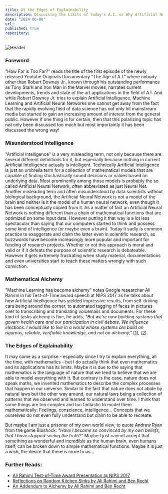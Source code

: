 ```yaml
---
title: At the Edges of Explainability
description: Discussing the Limits of today's A.I. or Why Artificial Neural Networks are not a Model of the Brain
date: "2024-06-08"
url:
published: true
repository:
---
```


![Header](https://github.com/michabirklbauer/michabirklbauer.me/raw/master/cdn/blog/ai/bg.jpg)

### Foreword

<div style={{ textAlign: 'justify' }}>

"How Far is Too Far?" reads the title of the first episode of the newly released Youtube Originals
Documentary "The Age of A.I." where nobody other than Robert Downey Jr., known through his
outstanding performance as Tony Stark and Iron Man in the Marvel movies, narrates current
developments, trends and state of the art applications in the field of A.I. And while Robert
Downey Jr. tries to explain Artificial Intelligence, Machine Learning and Artificial Neural
Networks one cannot get away from the fact that the rapidly evolving field of data science has
not only hit mainstream media but started to gain an increasing amount of interest from the
general public. However if one thing is for certain, then that this polarizing topic has not only
been discussed too much but most importantly it has been discussed the wrong way!

</div>

### Misunderstood Intelligence

<div style={{ textAlign: 'justify' }}>

"Artificial Intelligence" is a very misleading term, not only because there are several different
definitions for it, but especially because nothing in current Artificial Intelligence actually is
intelligent. Technically Artificial Intelligence is just an umbrella term for a collection of
mathematical models that are capable of finding stochastically sound decisions or values based on
underlying data. Most prominently among those models is probably the so called Artificial Neural
Network, often abbreviated as just Neural Net. Another misleading term and often misunderstood by
data scientists without biological background, the Artificial Neural Network is not a model of the
brain and neither is it the model of a human neural network, even though it has been conceptually
copied from it. As a matter of fact an Artificial Neural Network is nothing different than a chain
of mathematical functions that are optimized on some input data. However putting it that way is a
lot less spectacular than saying that our computers started to think and possess some kind of
intelligence (or maybe even a brain). Today it sadly is common practice to exaggerate and claim
the latter even in scientific research, as buzzwords have become increasingly more popular and
important for funding of research projects. Whether or not this approach is moral and valid or if
it defeats the purpose of scientific research is debateable. However it gets extremely frustrating
when study material, documentations and even universities start to teach these matters wrongly
with such conviction.

</div>

### Mathematical Alchemy

<div style={{ textAlign: 'justify' }}>

"Machine Learning has become alchemy" notes Google researcher Ali Rahimi in his Test-of-Time
award speech at NIPS 2017 as he talks about how Artificial Intelligence has yielded impressive
results, from self-driving cars being around the corner, to automated tagging of faces in pictures
over to transcribing and translating voicemails and documents. For these kind of tasks alchemy is
fine, he adds, *"But we're now building systems that govern health care and our participation in
civil debate. We influence elections. I would like to live in a world whose systems are build on 
rigorous, reliable, verifiable knowledge, and not on alchemy."*
\[[1](https://youtu.be/ORHFOnaEzPc?t=663)\], \[[2](http://www.argmin.net/2017/12/05/kitchen-sinks)\].

</div>

### The Edges of Explainability

<div style={{ textAlign: 'justify' }}>

It may come as a surprise - especially since I try to explain everything, all the time, with
mathematics - but I do actually think that even mathematics and its applications has its limits.
Maybe it is due to the saying that mathematics is the language of nature that we tend to believe
that we are able to model everything with it. But contrary is the case, nature does not speak
maths, we invented mathematics to describe the complex processes that happen in our universe.
Similar to the fact that nature does not abide by natural laws but the other way around, our
natural laws being a collection of patterns that we observed and learned to understand over time.
I think that some things are too complex and too fantastic to model them mathematically: Feelings,
conscience, intelligence... Concepts that we ourselves do not even fully understand but claim to
be able to recreate.

</div>

<div style={{ textAlign: 'justify' }}>

But maybe I am just a prisoner of my own world view, to quote Andrew Ryan from the game Bioshock:
*"Have I become so convinced by my own beliefs, that I have stopped seeing the truth?"* Maybe I
just cannot accept that something as wonderful and incredible as the human brain, even humans
itself, can be broken down to simple mathematical functions. Maybe it is just a wish, the desire
that there is more to us...

</div>

### Further Reads:

<div style={{ textAlign: 'justify' }}>

- [Ali Rahimi Test-of-Time Award Presentation @ NIPS 2017](https://youtu.be/ORHFOnaEzPc)
- [Reflections on Random Kitchen Sinks by Ali Rahimi and Ben Recht](http://www.argmin.net/2017/12/05/kitchen-sinks/)
- [An Addendum to Alchemy by Ali Rahimi and Ben Recht](http://www.argmin.net/2017/12/11/alchemy-addendum/)

</div>
